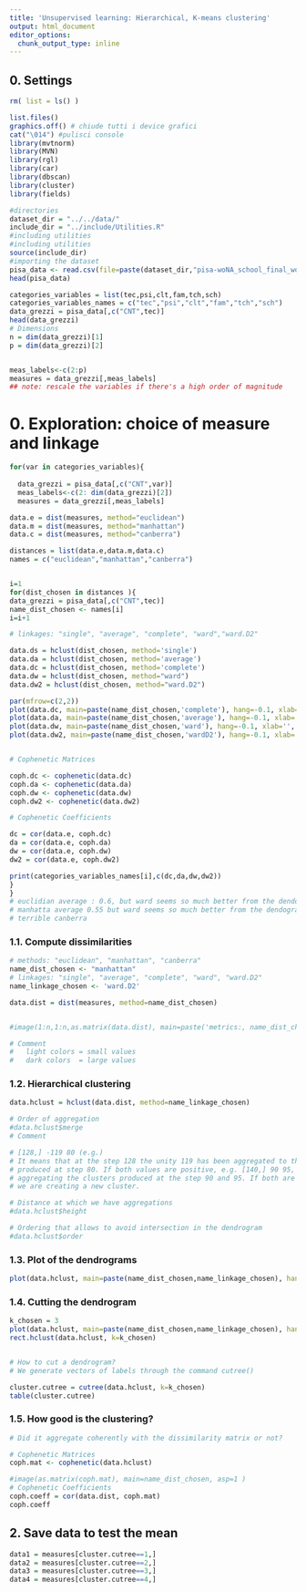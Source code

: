 ```yaml
---
title: 'Unsupervised learning: Hierarchical, K-means clustering'
output: html_document
editor_options: 
  chunk_output_type: inline
---
```


## **0.** Settings
```r
rm( list = ls() )

list.files()
graphics.off() # chiude tutti i device grafici
cat("\014") #pulisci console
library(mvtnorm)
library(MVN)
library(rgl)
library(car)
library(dbscan)
library(cluster)
library(fields)

#directories
dataset_dir = "../../data/"
include_dir = "../include/Utilities.R"
#including utilities
#including utilities
source(include_dir)
#importing the dataset
pisa_data <- read.csv(file=paste(dataset_dir,"pisa-woNA_school_final_wo_Outl_ClassicData_PCA_SCORES.csv",sep=""))
head(pisa_data)

categories_variables = list(tec,psi,clt,fam,tch,sch)
categories_variables_names = c("tec","psi","clt","fam","tch","sch")
data_grezzi = pisa_data[,c("CNT",tec)]
head(data_grezzi)
# Dimensions
n = dim(data_grezzi)[1]
p = dim(data_grezzi)[2]


meas_labels<-c(2:p)
measures = data_grezzi[,meas_labels]
## note: rescale the variables if there's a high order of magnitude

```
# **0.** Exploration: choice of measure and linkage
```r

for(var in categories_variables){
  
  data_grezzi = pisa_data[,c("CNT",var)]
  meas_labels<-c(2: dim(data_grezzi)[2])
  measures = data_grezzi[,meas_labels]

data.e = dist(measures, method="euclidean")
data.m = dist(measures, method="manhattan")
data.c = dist(measures, method="canberra")

distances = list(data.e,data.m,data.c)
names = c("euclidean","manhattan","canberra")


i=1
for(dist_chosen in distances ){
data_grezzi = pisa_data[,c("CNT",tec)]
name_dist_chosen <- names[i]
i=i+1

# linkages: "single", "average", "complete", "ward","ward.D2"

data.ds = hclust(dist_chosen, method='single')
data.da = hclust(dist_chosen, method='average')
data.dc = hclust(dist_chosen, method='complete')
data.dw = hclust(dist_chosen, method="ward")
data.dw2 = hclust(dist_chosen, method="ward.D2")

par(mfrow=c(2,2))
plot(data.dc, main=paste(name_dist_chosen,'complete'), hang=-0.1, xlab='', labels=F, cex=0.6, sub='')
plot(data.da, main=paste(name_dist_chosen,'average'), hang=-0.1, xlab='', labels=F, cex=0.6, sub='')
plot(data.dw, main=paste(name_dist_chosen,'ward'), hang=-0.1, xlab='', labels=F, cex=0.6, sub='')
plot(data.dw2, main=paste(name_dist_chosen,'wardD2'), hang=-0.1, xlab='', labels=F, cex=0.6, sub='')


# Cophenetic Matrices

coph.dc <- cophenetic(data.dc)
coph.da <- cophenetic(data.da)
coph.dw <- cophenetic(data.dw)
coph.dw2 <- cophenetic(data.dw2)

# Cophenetic Coefficients

dc = cor(data.e, coph.dc)
da = cor(data.e, coph.da)
dw = cor(data.e, coph.dw)
dw2 = cor(data.e, coph.dw2)

print(categories_variables_names[i],c(dc,da,dw,dw2))
}
}
# euclidian average : 0.6, but ward seems so much better from the dendogram
# manhatta average 0.55 but ward seems so much better from the dendogram
# terrible canberra
```





### **1.1.** Compute dissimilarities
```r
# methods: "euclidean", "manhattan", "canberra"
name_dist_chosen <- "manhattan"
# linkages: "single", "average", "complete", "ward", "ward.D2"
name_linkage_chosen <- 'ward.D2'

data.dist = dist(measures, method=name_dist_chosen)


#image(1:n,1:n,as.matrix(data.dist), main=paste('metrics:, name_dist_chosen'), asp=1, xlab='i', ylab='j' )

# Comment
#   light colors = small values
#   dark colors  = large values
```

### **1.2.** Hierarchical clustering
```r
data.hclust = hclust(data.dist, method=name_linkage_chosen)

# Order of aggregation
#data.hclust$merge
# Comment

# [128,] -119 80 (e.g.)
# It means that at the step 128 the unity 119 has been aggregated to the cluster
# produced at step 80. If both values are positive, e.g. [140,] 90 95, then we are
# aggregating the clusters produced at the step 90 and 95. If both are negative then
# we are creating a new cluster.

# Distance at which we have aggregations
#data.hclust$height

# Ordering that allows to avoid intersection in the dendrogram
#data.hclust$order
```

### **1.3.** Plot of the dendrograms
```r
plot(data.hclust, main=paste(name_dist_chosen,name_linkage_chosen), hang=-0.1, xlab='', labels=F, cex=0.6, sub='')
```

### **1.4.** Cutting the dendrogram 
```r
k_chosen = 3
plot(data.hclust, main=paste(name_dist_chosen,name_linkage_chosen), hang=-0.1, xlab='', labels=F, cex=0.6, sub='')
rect.hclust(data.hclust, k=k_chosen)


# How to cut a dendrogram? 
# We generate vectors of labels through the command cutree()

cluster.cutree = cutree(data.hclust, k=k_chosen)
table(cluster.cutree)
```

### **1.5.** How good is the clustering?
```r
# Did it aggregate coherently with the dissimilarity matrix or not?

# Cophenetic Matrices
coph.mat <- cophenetic(data.hclust)

#image(as.matrix(coph.mat), main=name_dist_chosen, asp=1 )
# Cophenetic Coefficients
coph.coeff = cor(data.dist, coph.mat)
coph.coeff


```

## **2.** Save data to test the mean
```r
data1 = measures[cluster.cutree==1,]
data2 = measures[cluster.cutree==2,]
data3 = measures[cluster.cutree==3,]
data4 = measures[cluster.cutree==4,]
```
